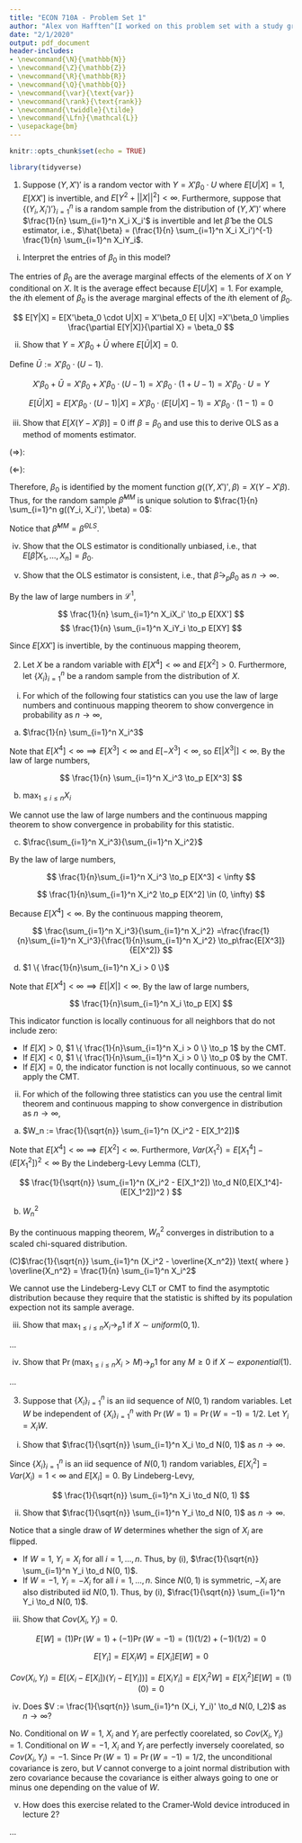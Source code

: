 ```yaml
---
title: "ECON 710A - Problem Set 1"
author: "Alex von Hafften^[I worked on this problem set with a study group of Michael Nattinger, Andrew Smith, and Ryan Mather. I also discussed problems with Emily Case, Sarah Bass, and Danny Edgel.]"
date: "2/1/2020"
output: pdf_document
header-includes:
- \newcommand{\N}{\mathbb{N}}
- \newcommand{\Z}{\mathbb{Z}}
- \newcommand{\R}{\mathbb{R}}
- \newcommand{\Q}{\mathbb{Q}}
- \newcommand{\var}{\text{var}}
- \newcommand{\rank}{\text{rank}}
- \newcommand{\twiddle}{\tilde}
- \newcommand{\Lfn}{\mathcal{L}}
- \usepackage{bm}
---
```


```r
knitr::opts_chunk$set(echo = TRUE)

library(tidyverse)
```

1. Suppose $(Y, X')'$ is a random vector with $Y = X'\beta_0 \cdot U$ where $E[U|X]=1, E[XX']$ is invertible, and $E[Y^2 + ||X||^2] < \infty$. Furthermore, suppose that $\{(Y_i, X_i')'\}_{i=1}^n$ is a random sample from the distribution of $(Y, X')'$ where $\frac{1}{n} \sum_{i=1}^n X_i X_i'$ is invertible and let $\hat{\beta}$ be the OLS estimator, i.e., $\hat{\beta} = (\frac{1}{n} \sum_{i=1}^n X_i X_i')^{-1} \frac{1}{n} \sum_{i=1}^n X_iY_i$.

(i) Interpret the entries of $\beta_0$ in this model?

The entries of $\beta_0$ are the average marginal effects of the elements of $X$ on $Y$ conditional on $X$.  It is the average effect because $E[U|X]=1$.  For example, the $i$th element of $\beta_0$ is the average marginal effects of the $i$th element of $\beta_0$.

$$
E[Y|X] = E[X'\beta_0 \cdot U|X] = X'\beta_0 E[ U|X] =X'\beta_0
\implies
\frac{\partial E[Y|X]}{\partial X} = \beta_0
$$

(ii) Show that $Y=X'\beta_0 + \bar{U}$ where $E[\bar{U}|X]=0$.

Define $\bar{U} := X'\beta_0 \cdot (U-1)$.

$$
X'\beta_0 + \bar{U} = X'\beta_0 + X'\beta_0 \cdot (U-1) = X'\beta_0 \cdot (1+U-1)=X'\beta_0 \cdot U=Y
$$

$$
E[\bar{U}|X]=E[X'\beta_0 \cdot (U-1)|X] = X'\beta_0 \cdot (E[U|X]-1) = X'\beta_0 \cdot (1-1) = 0
$$

(iii) Show that $E[X(Y-X'\beta)]=0$ iff $\beta = \beta_0$ and use this to derive OLS as a method of moments estimator.

($\Rightarrow$): 

\begin{align*}
E[X(Y-X'\beta)] &= 0 \\
\implies E[X(X'\beta_0 + \bar{U}-X'\beta)] &= 0 \\
\implies E[XX'\beta_0] + E[X\cdot \bar{U}]-E[XX'\beta] &= 0 \\
\implies \beta_0E[XX'] + E[E[X\cdot\bar{U}|X]]- \beta E[XX'] &= 0 \\
\implies \beta_0E[XX'] + E[X\cdot E[\bar{U}|X]]- \beta E[XX'] &= 0 \\
\implies \beta_0E[XX'] + E[X\cdot 0]- \beta E[XX'] &= 0 \\
\implies \beta_0E[XX'] - \beta E[XX'] &= 0 \\
\implies \beta_0 &= \beta \\
\end{align*}

\pagebreak

($\Leftarrow$): 

\begin{align*}
\beta &= \beta_0 \\
\implies
E[X(Y-X'\beta)] 
&= E[X(X'\beta_0 + \bar{U}-X'\beta)] \\
&= E[X(X'\beta + \bar{U}-X'\beta)]\\
&= E[X\bar{U}]\\
&= E[E[X \cdot \bar{U}|X]]\\
&= E[X \cdot E[\bar{U}|X]]\\
&= E[X \cdot 0]\\
&= 0
\end{align*}

Therefore, $\beta_0$ is identified by the moment function $g((Y, X')', \beta) = X(Y-X'\beta)$.  Thus, for the random sample $\hat{\beta}^{MM}$ is unique solution to $\frac{1}{n} \sum_{i=1}^n g((Y_i, X_i')', \beta) = 0$:

\begin{align*}
\frac{1}{n} \sum_{i=1}^n g((Y_i, X_i')', \hat{\beta}^{MM}) &= 0 \\
\frac{1}{n} \sum_{i=1}^n X_i(Y_i-X_i'\hat{\beta}^{MM}) &= 0 \\
\frac{1}{n} \sum_{i=1}^n X_iY_i - \frac{1}{n} \sum_{i=1}^n X_iX_i'\hat{\beta}^{MM} &= 0 \\
\frac{1}{n} \sum_{i=1}^n X_iX_i'\hat{\beta}^{MM} &= \frac{1}{n} \sum_{i=1}^n X_iY_i \\
\hat{\beta}^{MM} &= \Bigg(\frac{1}{n} \sum_{i=1}^n X_iX_i'\Bigg)^{-1}\Bigg(\frac{1}{n} \sum_{i=1}^n X_iY_i\Bigg)
\end{align*}

Notice that $\hat{\beta}^{MM} = \hat{\beta}^{OLS}$.

\pagebreak

(iv) Show that the OLS estimator is conditionally unbiased, i.e., that $E[\hat{\beta}|X_1, ..., X_n] = \beta_0$.

\begin{align*}
E[\hat{\beta}|X_1, ..., X_n] 
&= E\Bigg[\Bigg(\frac{1}{n} \sum_{i=1}^n X_iX_i'\Bigg)^{-1}\Bigg(\frac{1}{n} \sum_{i=1}^n X_iY_i\Bigg)\Bigg|X_1, ..., X_n\Bigg] \\
&= \Bigg(\frac{1}{n} \sum_{i=1}^n X_iX_i'\Bigg)^{-1}\Bigg(\frac{1}{n} \sum_{i=1}^n X_iE[Y_i|X_i]\Bigg) \\
&= \Bigg(\frac{1}{n} \sum_{i=1}^n X_iX_i'\Bigg)^{-1}\Bigg(\frac{1}{n} \sum_{i=1}^n X_iE[X_i'\beta_0 + \bar{U}_i|X_i]\Bigg) \\
&= \Bigg(\frac{1}{n} \sum_{i=1}^n X_iX_i'\Bigg)^{-1}\Bigg(\frac{1}{n} \sum_{i=1}^n X_i(X_i'\beta_0 + E[\bar{U}_i|X_i])\Bigg) \\
&= \Bigg(\frac{1}{n} \sum_{i=1}^n X_iX_i'\Bigg)^{-1}\Bigg(\frac{1}{n} \sum_{i=1}^n X_iX_i'\beta_0\Bigg) \\
&= \beta_0\Bigg(\frac{1}{n} \sum_{i=1}^n X_iX_i'\Bigg)^{-1}\Bigg(\frac{1}{n} \sum_{i=1}^n X_iX_i'\Bigg) \\
&= \beta_0
\end{align*}

(v) Show that the OLS estimator is consistent, i.e., that $\hat{\beta} \to_p \beta_0$ as $n \to \infty$.

By the law of large numbers in $\mathcal{L}^1$,

$$
\frac{1}{n} \sum_{i=1}^n X_iX_i' \to_p E[XX']
$$
$$
\frac{1}{n} \sum_{i=1}^n X_iY_i \to_p E[XY]
$$

Since $E[XX']$ is invertible, by the continuous mapping theorem,

\begin{align*}
\hat{\beta} 
&\to_p (E[XX'])^{-1}E[XY]\\
&=(E[XX'])^{-1}E[X(X'\beta_0 + \bar{U})]\\
&=\beta_0(E[XX'])^{-1}E[XX'] + E[X \cdot \bar{U})]\\
&=\beta_0
\end{align*}

\pagebreak

2. Let $X$ be a random variable with $E[X^4] < \infty$ and $E[X^2] > 0$. Furthermore, let $\{X_i\}_{i=1}^n$ be a random sample from the distribution of $X$.

(i) For which of the following four statistics can you use the law of large numbers and continuous mapping theorem to show convergence in probability as $n \to \infty$,

(a) $\frac{1}{n} \sum_{i=1}^n X_i^3$

Note that $E[X^4] < \infty \implies E[X^3] <\infty$ and $E[-X^3] <\infty$, so $E[|X^3|] <\infty$. By the law of large numbers,

$$
\frac{1}{n} \sum_{i=1}^n X_i^3 \to_p E[X^3]
$$

(b) $\max_{1 \le i \le n} X_i$

We cannot use the law of large numbers and the continuous mapping theorem to show convergence in probability for this statistic.

(c) $\frac{\sum_{i=1}^n X_i^3}{\sum_{i=1}^n X_i^2}$

By the law of large numbers,

$$
\frac{1}{n}\sum_{i=1}^n X_i^3 \to_p E[X^3] < \infty
$$

$$
\frac{1}{n}\sum_{i=1}^n X_i^2 \to_p E[X^2] \in (0, \infty)
$$

Because $E[X^4] < \infty$.  By the continuous mapping theorem,

$$
\frac{\sum_{i=1}^n X_i^3}{\sum_{i=1}^n X_i^2} 
=\frac{\frac{1}{n}\sum_{i=1}^n X_i^3}{\frac{1}{n}\sum_{i=1}^n X_i^2} \to_p\frac{E[X^3]}{E[X^2]}
$$

(d) $1 \{ \frac{1}{n}\sum_{i=1}^n X_i > 0 \}$

Note that $E[X^4] < \infty \implies E[|X|]< \infty$. By the law of large numbers,

$$
\frac{1}{n}\sum_{i=1}^n X_i \to_p E[X]
$$

This indicator function is locally continuous for all neighbors that do not include zero:

- If $E[X] > 0$, $1 \{ \frac{1}{n}\sum_{i=1}^n X_i > 0 \} \to_p 1$ by the CMT. 
- If $E[X] < 0$, $1 \{ \frac{1}{n}\sum_{i=1}^n X_i > 0 \} \to_p 0$ by the CMT.
- If $E[X] = 0$, the indicator function is not locally continuous, so we cannot apply the CMT.

\pagebreak

(ii) For which of the following three statistics can you use the central limit theorem and continuous mapping to show convergence in distribution as $n \to \infty$,

(a) $W_n := \frac{1}{\sqrt{n}} \sum_{i=1}^n (X_i^2 - E[X_1^2])$

Note that $E[X^4] < \infty \implies E[X^2] < \infty$. Furthermore, $Var(X_1^2) = E[X_1^4]-(E[X_1^2])^2 < \infty$ By the Lindeberg-Levy Lemma (CLT),

$$
\frac{1}{\sqrt{n}} \sum_{i=1}^n (X_i^2 - E[X_1^2]) \to_d N(0,E[X_1^4]-(E[X_1^2])^2 )
$$

(b) $W_n^2$

By the continuous mapping theorem, $W_n^2$ converges in distribution to a scaled chi-squared distribution.

(C)$\frac{1}{\sqrt{n}} \sum_{i=1}^n (X_i^2 - \overline{X_n^2}) \text{ where } \overline{X_n^2} = \frac{1}{n} \sum_{i=1}^n X_i^2$

We cannot use the Lindeberg-Levy CLT or CMT to find the asymptotic distribution because they require that the statistic is shifted by its population expection not its sample average.

(iii) Show that $\max_{1 \le i \le n} X_i \to_p 1$ if $X \sim uniform(0, 1)$.

...

(iv) Show that $\Pr(\max_{1 \le i \le n} X_i > M) \to_p 1$ for any $M \ge 0$ if $X \sim exponential(1)$.

...

\pagebreak

3. Suppose that $\{X_i\}_{i=1}^n$ is an iid sequence of $N(0, 1)$ random variables. Let $W$ be independent of $\{X_i\}_{i=1}^n$ with $\Pr(W = 1) = \Pr(W = -1) = 1/2$. Let $Y_i = X_i W$.

(i) Show that $\frac{1}{\sqrt{n}} \sum_{i=1}^n X_i \to_d N(0, 1)$ as $n \to \infty$.

Since $\{X_i\}_{i=1}^n$ is an iid sequence of $N(0, 1)$ random variables, $E[X_i^2] = Var(X_i) = 1 < \infty$ and $E[X_i] = 0$.  By Lindeberg-Levy,

$$
\frac{1}{\sqrt{n}} \sum_{i=1}^n X_i \to_d N(0, 1)
$$

(ii) Show that $\frac{1}{\sqrt{n}} \sum_{i=1}^n Y_i \to_d N(0, 1)$ as $n \to \infty$.

Notice that a single draw of $W$ determines whether the sign of $X_i$ are flipped.  

- If $W=1$, $Y_i = X_i$ for all $i=1, ..., n$.  Thus, by (i), $\frac{1}{\sqrt{n}} \sum_{i=1}^n Y_i \to_d N(0, 1)$.
- If $W=-1$, $Y_i = -X_i$ for all $i=1, ..., n$.  Since $N(0, 1)$ is symmetric, $-X_i$ are also distributed iid $N(0, 1)$.  Thus, by (i), $\frac{1}{\sqrt{n}} \sum_{i=1}^n Y_i \to_d N(0, 1)$.

(iii) Show that $Cov(X_i, Y_i) = 0$.

$$
E[W] = (1)\Pr(W = 1) + (-1)\Pr(W = -1) = (1)(1/2) + (-1)(1/2) = 0
$$

$$
E[Y_i] = E[X_i W] = E[X_i] E[W] = 0
$$

$$
Cov(X_i, Y_i) = E[(X_i - E[X_i])(Y_i - E[Y_i])] = E[X_iY_i] = E[X_i^2 W] = E[X_i^2] E[W] = (1)(0)=0
$$

(iv) Does $V := \frac{1}{\sqrt{n}} \sum_{i=1}^n (X_i, Y_i)' \to_d N(0, I_2)$ as $n \to \infty$?

No. Conditional on $W=1$, $X_i$ and $Y_i$ are perfectly coorelated, so $Cov(X_i, Y_i) = 1$.  Conditional on $W=-1$, $X_i$ and $Y_i$ are perfectly inversely coorelated, so $Cov(X_i, Y_i) = -1$.  Since $\Pr(W=1)=\Pr(W=-1)=1/2$, the unconditional covariance is zero, but $V$ cannot converge to a joint normal distribution with zero covariance because the covariance is either always going to one or minus one depending on the value of $W$.

(v) How does this exercise related to the Cramer-Wold device introduced in lecture 2?

...